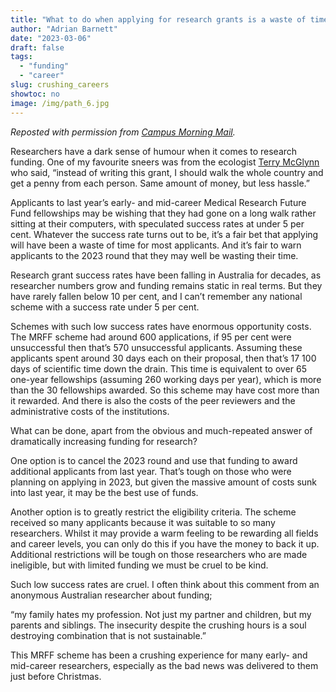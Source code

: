 ```yaml
---
title: "What to do when applying for research grants is a waste of time for almost everybody"
author: "Adrian Barnett"
date: "2023-03-06"
draft: false
tags:
  - "funding"
  - "career"
slug: crushing_careers
showtoc: no
image: /img/path_6.jpg
---
```


_Reposted with permission from [Campus Morning Mail](https://campusmorningmail.com.au/news/what-to-do-when-applying-for-research-grants-is-a-waste-of-time-for-almost-everybody/)._


Researchers have a dark sense of humour when it comes to research funding. One of my favourite sneers was from the ecologist [Terry McGlynn](https://twitter.com/hormiga/status/807388801475543040?s=20) who said, “instead of writing this grant, I should walk the whole country and get a penny from each person. Same amount of money, but less hassle.”

Applicants to last year’s early- and mid-career Medical Research Future Fund fellowships may be wishing that they had gone on a long walk rather sitting at their computers, with speculated success rates at under 5 per cent. Whatever the success rate turns out to be, it’s a fair bet that applying will have been a waste of time for most applicants. And it’s fair to warn applicants to the 2023 round that they may well be wasting their time.

Research grant success rates have been falling in Australia for decades, as researcher numbers grow and funding remains static in real terms. But they have rarely fallen below 10 per cent, and I can’t remember any national scheme with a success rate under 5 per cent.

Schemes with such low success rates have enormous opportunity costs. The MRFF scheme had around 600 applications, if 95 per cent were unsuccessful then that’s 570 unsuccessful applicants. Assuming these applicants spent around 30 days each on their proposal, then that’s 17 100 days of scientific time down the drain. This time is equivalent to over 65 one-year fellowships (assuming 260 working days per year), which is more than the 30 fellowships awarded. So this scheme may have cost more than it rewarded. And there is also the costs of the peer reviewers and the administrative costs of the institutions.

What can be done, apart from the obvious and much-repeated answer of dramatically increasing funding for research?

One option is to cancel the 2023 round and use that funding to award additional applicants from last year. That’s tough on those who were planning on applying in 2023, but given the massive amount of costs sunk into last year, it may be the best use of funds.

Another option is to greatly restrict the eligibility criteria. The scheme received so many applicants because it was suitable to so many researchers. Whilst it may provide a warm feeling to be rewarding all fields and career levels, you can only do this if you have the money to back it up. Additional restrictions will be tough on those researchers who are made ineligible, but with limited funding we must be cruel to be kind.

Such low success rates are cruel. I often think about this comment from an anonymous Australian researcher about funding;

“my family hates my profession. Not just my partner and children, but my parents and siblings. The insecurity despite the crushing hours is a soul destroying combination that is not sustainable.”

This MRFF scheme has been a crushing experience for many early- and mid-career researchers, especially as the bad news was delivered to them just before Christmas.
